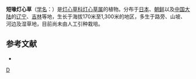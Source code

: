 {{Speciesbox 
| taxon = Juncus krameri
| authority = Franch. et Savat.
}}

'''短喙灯心草'''（[[学名|学名]]：{{lang|la|''Juncus krameri''}}）是[[灯心草科|灯心草科]][[灯心草属|灯心草属]]的植物。分布于[[日本|日本]]、[[朝鲜|朝鲜]]以及[[中国大陆|中国大陆]]的[[辽宁|辽宁]]、[[吉林|吉林]]等地，生长于海拔170米至1,300米的地区，多生于路旁、山坡、河边及湿草地，目前尚未由人工引种栽培。

== 参考文献 ==
<div class="references-small">
* {{cite web| url =http://www.bioinfo.cn/db05/KmzwSpecies.php?action=view&id=11531| title =短喙灯心草| work =《中国高等植物数据库全库》| publisher =中国科学院微生物研究所| author =昆明植物研究所| accessdate =2009-02-24| archive-date =2018-06-28| archive-url =https://web.archive.org/web/20180628204035/http://www.bioinfo.cn/db05/KmzwSpecies.php?action=view| dead-url =yes}}
</div>
{{Taxonbar|from=Q15227627}}

[[Category:灯心草属|D]]


{{植物小作品}}